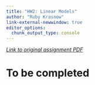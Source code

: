 ```yaml
---
title: "HW2: Linear Models"
author: "Ruby Krasnow"
link-external-newwindow: true 
editor_options: 
  chunk_output_type: console
---
```


[*Link to original assignment PDF*](https://qerm514.github.io/website/homework/week_02/hw_02_fitting_lm.pdf)

# To be completed

<!-- ```{r setup, include=FALSE} -->
<!-- knitr::opts_chunk$set(echo = TRUE) -->
<!-- ``` -->

<!-- # Background -->

<!-- The goal of this assignment is to familiarize yourself with fitting linear models in **R**. We will be working some data from nearby Lake Washington that is part of a long-term monitoring program begun in the 1960s by the late, and rather famous, [Dr. W.T. Edmondson](http://www.nasonline.org/publications/biographical-memoirs/memoir-pdfs/edmondson-wt.pdf) and since continued by [Dr. Daniel Schindler](https://fish.uw.edu/faculty/daniel-schindler/). The accompanying data file `L_Washington_plankton.csv` contains information on the following four variables: -->

<!-- * `Daphnia`: index of the density of the cladoceran *Daphnia* (unitless) -->

<!-- * `Greens`: index of the density of green algae (unitless) -->

<!-- * `Cyclops`: index of the density of the copepod *Cyclops* (unitless) -->

<!-- * `Temp`: water temperature (C) -->

<!-- *Daphnia* are an effective grazer on phytoplankton and green algae make up a large proportion of their diet. *Cyclops* are an inferior grazer compared to *Daphnia*, but a competitor nonetheless. *Daphnia* growth rates are also affected by water temperature. -->

<!-- As you work through the following problems, make sure to explain your thought process and show your code, so Mark can give you partial credit, if necessary. -->


<!-- # Question 1 -->

<!-- a) Write out the equation for a linear regression model that expresses *Daphnia* abundance as a function of its preferred prey, green algae, and describe the terms in your model. -->

<!-- b) Produce a scatterplot that shows the relationship between `Daphnia` and `Greens`. Make sure to label your plot accordingly and give it an informative caption. Describe the relationship between `Daphnia` and `Greens`. Does a linear model seem reasonable here? -->

<!-- c) Produce the step-by-step **R** code required to fit your model **via linear algebra** to generate estimates the model parameters and the data. Be sure to show the construction of the design matrix $(\mathbf{X})$, the calculation of the parameter estimates $(\hat{\beta_i})$, the calculation of the hat matrix $(\mathbf{H})$, and the calculation of the model predictions $(\hat{y_i})$. -->

<!-- d) Calculate and report your estimate of the residual variance $(\sigma^2)$. -->

<!-- e) Give a prediction of what you might expect the specific abundance of *Daphnia* to be on the next sampling occasion if the abundance of green algae is 1.5 units. Also provide an estimate of the interval around your estimate that conveys 95% confidence in your prediction. Again, do so via direct calculations rather than relying on **R**'s built-in functions. -->


<!-- # Question 2 -->

<!-- a) Expand upon your model from Question 1 to include the additional effects of *Cyclops* and water temperature on *Daphnia*. Write out your equation and describe the terms in the model. -->

<!-- b) Using **R**'s built-in functions, fit the model from (a) and show the resulting table of results. For each of the $p$-values shown in the table, describe the null hypothesis being tested. -->

<!-- c) Test the hypothesis that $\beta_{Greens} = \beta_{Cyclops} = \beta_{Temp} = 0$. What is the $F$-statistic, the associated $df$, and the $p$-value? What can you conclude from this test? -->

<!-- d) It has come to your attention that someone has done lab experiments suggesting the effect of temperature on *Daphnia* abundance is 0.4 per degree Celsius after controlling for the effects of prey (green algae) and competitors (*Cyclops*). Create a null hypothesis test to evaluate the evidence for this finding from the data collected in the field. Specify $H_0$ and report the results of your test. What do you conclude? -->



